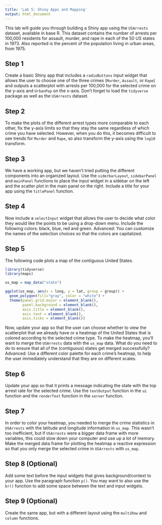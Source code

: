 ```yaml
---
title: 'Lab 5: Shiny Apps and Mapping'
output: html_document
---
```


This lab will guide you through building a Shiny app using the `USArrests` dataset, available in base R. This dataset contains the number of arrests per 100,000 residents for assault, murder, and rape in each of the 50 US states in 1973. Also reported is the percent of the population living in urban areas, from 1975. 


## Step 1

Create a basic Shiny app that includes a `radioButtons` input widget that allows the user to choose one of the three crimes (`Murder`, `Assault`, or `Rape`) and outputs a scatterplot with arrests per 100,000 for the selected crime on the y-axis and `UrbanPop` on the x-axis. Don't forget to load the `tidyverse` package as well as the `USArrests ` dataset.


## Step 2

To make the plots of the different arrest types more comparable to each other, fix the y-axis limits so that they stay the same regardless of which crime you have selected. However, when you do this, it becomes difficult to see trends for `Murder` and `Rape`, so also transform the y-axis using the `log10` transform. 


## Step 3

We have a working app, but we haven't tried putting the different components into an organized layout. Use the `siderbarLayout`, `sidebarPanel` and `mainPanel` functions to place the input widget in a sidebar on the left and the scatter plot in the main panel on the right. Include a title for your app using the `titlePanel` function.


## Step 4

Now include a `selectInput` widget that allows the user to decide what color they would like the points to be using a drop-down menu. Include the following colors: black, blue, red and green. Advanced: You can customize the names of the selection choices so that the colors are capitalized. 


## Step 5

The following code plots a map of the contiguous United States. 

```r
library(tidyverse)
library(maps)

us_map = map_data("state") 

ggplot(us_map, aes(x = long, y = lat, group = group)) +
  geom_polygon(fill="gray", color = "white") + 
  theme(panel.grid.major = element_blank(), 
        panel.background = element_blank(),
        axis.title = element_blank(), 
        axis.text = element_blank(),
        axis.ticks = element_blank())
```

Now, update your app so that the user can choose whether to view the scatterplot that we already have or a heatmap of the United States that is colored according to the selected crime type. To make the heatmap, you'll want to merge the `USArrests` data with the `us_map` data. What do you need to do to ensure that all of the (contiguous) states get merged successfully? Advanced: Use a different color palette for each crime's heatmap, to help the user immediately understand that they are on different scales. 


## Step 6

Update your app so that it prints a message indicating the state with the top arrest rate for the selected crime. Use the `textOutput` function in the `ui` function and the `renderText` function in the `server` function. 


## Step 7

In order to color your heatmap, you needed to merge the crime statistics in `USArrests` with the latitude and longitude information in `us_map`. This wasn't too inefficient, but if `USArrests` were a bigger data frame with more variables, this could slow down your computer and use up a lot of memory. Make the merged data frame for plotting the heatmap a reactive expression so that you only merge the selected crime in `USArrests` with `us_map`. 


## Step 8 (Optional)

Add some text before the input widgets that gives background/context to your app. Use the paragraph function `p()`. You may want to also use the `br()` function to add some space between the text and input widgets.


## Step 9 (Optional)

Create the same app, but with a different layout using the `multiRow` and `column` functions.
